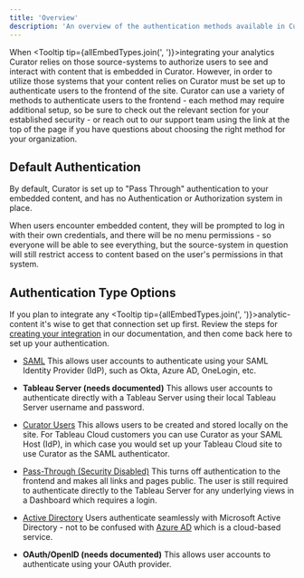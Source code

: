 ```yaml
---
title: 'Overview'
description: 'An overview of the authentication methods available in Curator.'
---
```



When <Tooltip tip={allEmbedTypes.join(', ')}>integrating your analytics</Tooltip> Curator relies on those source-systems
to authorize users to see and interact with content that is embedded in Curator.  However, in order to utilize those
systems that your content relies on Curator must be set up to authenticate users to the frontend of the site. Curator
can use a variety of methods to authenticate users to the frontend - each method may require additional
setup, so be sure to check out the relevant section for your established security - or reach out to our support team
using the link at the top of the page if you have questions about choosing the right method for your organization.

## Default Authentication

By default, Curator is set up to "Pass Through" authentication to your embedded content, and has no Authentication or
Authorization system in place.

When users encounter embedded content, they will be prompted to log in with their own credentials, and there will be no
menu permissions - so everyone will be able to see everything, but the source-system in question will still restrict
access to content based on the user's permissions in that system.

## Authentication Type Options

If you plan to integrate any <Tooltip tip={allEmbedTypes.join(', ')}>analytic-content</Tooltip> it's wise to get that
connection set up first.  Review the steps for [creating your integration](/creating_integrations/overview) in our
documentation, and then come back here to set up your authentication.

- [SAML](/setup/authentication/okta_saml)
This allows user accounts to authenticate using your SAML Identity Provider (IdP), such as Okta, Azure AD, OneLogin, etc.

- **Tableau Server (needs documented)**
This allows user accounts to authenticate directly with a Tableau Server using their local Tableau Server username and password.

- [Curator Users](/setup/authentication/curator_users)
This allows users to be created and stored locally on the site. For Tableau Cloud customers you can use Curator as your
SAML Host (IdP), in which case you would set up your Tableau Cloud site to use Curator as the SAML authenticator.

- [Pass-Through (Security Disabled)](/setup/authentication/pass_through_authentication)
This turns off authentication to the frontend and makes all links and pages public.  The user is still
required to authenticate directly to the Tableau Server for any underlying views in a Dashboard which
requires a login.

- [Active Directory](/setup/authentication/active_directory)
Users authenticate seamlessly with Microsoft Active Directory - not to be confused with [Azure AD](/setup/authentication/azure_ad_saml)
which is a cloud-based service.

- **OAuth/OpenID (needs documented)**
This allows user accounts to authenticate using your OAuth provider.
